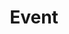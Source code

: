 ---
slug: event
link: /projects/event/
category: 'projects'
title: Event
publicData: Sep 11th 2020
pagesCount: 1
siteLink: https://event.igromov.digital/
pages: 
    - page:
        - image: ../../assets/images/projects/project-300-event/event-0.jpg
        - title: Главная
sortIdx: 300
---